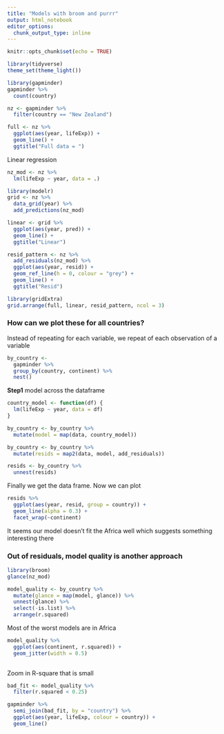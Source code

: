 ```yaml
---
title: "Models with broom and purrr"
output: html_notebook
editor_options: 
  chunk_output_type: inline
---
```


```r
knitr::opts_chunk$set(echo = TRUE)
```


```r
library(tidyverse)
theme_set(theme_light())
```


```r
library(gapminder)
gapminder %>% 
  count(country)

nz <- gapminder %>%
  filter(country == "New Zealand")

full <- nz %>% 
  ggplot(aes(year, lifeExp)) + 
  geom_line() + 
  ggtitle("Full data = ") 

```

Linear regression 

```r
nz_mod <- nz %>% 
  lm(lifeExp ~ year, data = .)

library(modelr)
grid <- nz %>% 
  data_grid(year) %>% 
  add_predictions(nz_mod) 

linear <- grid %>% 
  ggplot(aes(year, pred)) + 
  geom_line() + 
  ggtitle("Linear")
```

```r
resid_pattern <- nz %>% 
  add_residuals(nz_mod) %>% 
  ggplot(aes(year, resid)) + 
  geom_ref_line(h = 0, colour = "grey") +
  geom_line() + 
  ggtitle("Resid")
```

```r
library(gridExtra)
grid.arrange(full, linear, resid_pattern, ncol = 3)
```


### How can we plot these for all countries? 

Instead of repeating for each variable, we repeat of each observation of a variable

```r
by_country <- 
  gapminder %>% 
  group_by(country, continent) %>% 
  nest()
```

**Step1** model across the dataframe

```r
country_model <- function(df) {
  lm(lifeExp ~ year, data = df)
}
```

```r
by_country <- by_country %>% 
  mutate(model = map(data, country_model))

by_country <- by_country %>% 
  mutate(resids = map2(data, model, add_residuals))

resids <- by_country %>% 
  unnest(resids)
```

Finally we get the data frame.
Now we can plot 
```r
resids %>% 
  ggplot(aes(year, resid, group = country)) +
  geom_line(alpha = 0.3) + 
  facet_wrap(~continent)
```

It seems our model doesn't fit the Africa well which suggests something interesting there

### Out of residuals, model quality is another approach 

```r
library(broom)
glance(nz_mod)
```


```r
model_quality <- by_country %>% 
  mutate(glance = map(model, glance)) %>% 
  unnest(glance) %>% 
  select(-is.list) %>% 
  arrange(r.squared)
```

Most of the worst models are in Africa 

```r
model_quality %>% 
  ggplot(aes(continent, r.squared)) + 
  geom_jitter(width = 0.5)
 
```

Zoom in R-square that is small
```r
bad_fit <- model_quality %>% 
  filter(r.squared < 0.25)

gapminder %>% 
  semi_join(bad_fit, by = "country") %>% 
  ggplot(aes(year, lifeExp, colour = country)) + 
  geom_line()
```

